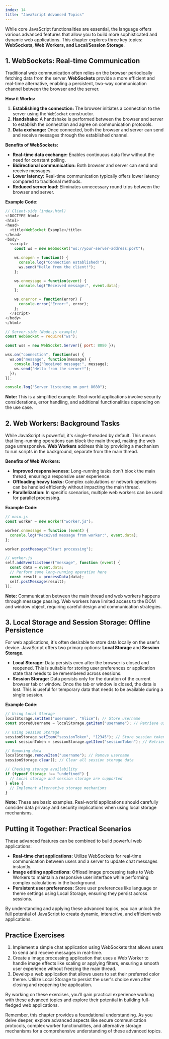 ```yaml
---
index: 14
title: "JavaScript Advanced Topics"
---
```


While core JavaScript functionalities are essential, the language offers various advanced features that allow you to build more sophisticated and dynamic web applications. This chapter explores three key topics: **WebSockets, Web Workers, and Local/Session Storage**.

## 1. WebSockets: Real-time Communication

Traditional web communication often relies on the browser periodically fetching data from the server. **WebSockets** provide a more efficient and real-time alternative, enabling a persistent, two-way communication channel between the browser and the server.

**How it Works:**

1. **Establishing the connection:** The browser initiates a connection to the server using the `WebSocket` constructor.
2. **Handshake:** A handshake is performed between the browser and server to establish the connection and agree on communication protocols.
3. **Data exchange:** Once connected, both the browser and server can send and receive messages through the established channel.

**Benefits of WebSockets:**

- **Real-time data exchange:** Enables continuous data flow without the need for constant polling.
- **Bidirectional communication:** Both browser and server can send and receive messages.
- **Lower latency:** Real-time communication typically offers lower latency compared to traditional methods.
- **Reduced server load:** Eliminates unnecessary round trips between the browser and server.

**Example Code:**

```javascript
// Client-side (index.html)
<!DOCTYPE html>
<html>
<head>
  <title>WebSocket Example</title>
</head>
<body>
  <script>
    const ws = new WebSocket("ws://your-server-address:port");

    ws.onopen = function() {
      console.log("Connection established!");
      ws.send("Hello from the client!");
    };

    ws.onmessage = function(event) {
      console.log("Received message:", event.data);
    };

    ws.onerror = function(error) {
      console.error("Error:", error);
    };
  </script>
</body>
</html>

// Server-side (Node.js example)
const WebSocket = require("ws");

const wss = new WebSocket.Server({ port: 8080 });

wss.on("connection", function(ws) {
  ws.on("message", function(message) {
    console.log("Received message:", message);
    ws.send("Hello from the server!");
  });
});

console.log("Server listening on port 8080");
```

**Note:** This is a simplified example. Real-world applications involve security considerations, error handling, and additional functionalities depending on the use case.

## 2. Web Workers: Background Tasks

While JavaScript is powerful, it's single-threaded by default. This means that long-running operations can block the main thread, making the web page unresponsive. **Web Workers** address this by providing a mechanism to run scripts in the background, separate from the main thread.

**Benefits of Web Workers:**

- **Improved responsiveness:** Long-running tasks don't block the main thread, ensuring a responsive user experience.
- **Offloading heavy tasks:** Complex calculations or network operations can be handled efficiently without impacting the main thread.
- **Parallelization:** In specific scenarios, multiple web workers can be used for parallel processing.

**Example Code:**

```javascript
// main.js
const worker = new Worker("worker.js");

worker.onmessage = function (event) {
  console.log("Received message from worker:", event.data);
};

worker.postMessage("Start processing");

// worker.js
self.addEventListener("message", function (event) {
  const data = event.data;
  // Perform some long-running operation here
  const result = processData(data);
  self.postMessage(result);
});
```

**Note:** Communication between the main thread and web workers happens through message passing. Web workers have limited access to the DOM and window object, requiring careful design and communication strategies.

## 3. Local Storage and Session Storage: Offline Persistence

For web applications, it's often desirable to store data locally on the user's device. JavaScript offers two primary options: **Local Storage** and **Session Storage**.

- **Local Storage:** Data persists even after the browser is closed and reopened. This is suitable for storing user preferences or application state that needs to be remembered across sessions.
- **Session Storage:** Data persists only for the duration of the current browser tab or window. Once the tab or window is closed, the data is lost. This is useful for temporary data that needs to be available during a single session.

**Example Code:**

```javascript
// Using Local Storage
localStorage.setItem("username", "Alice"); // Store username
const storedUsername = localStorage.getItem("username"); // Retrieve username

// Using Session Storage
sessionStorage.setItem("sessionToken", "12345"); // Store session token
const sessionToken = sessionStorage.getItem("sessionToken"); // Retrieve session token

// Removing data
localStorage.removeItem("username"); // Remove username
sessionStorage.clear(); // Clear all session storage data

// Checking storage availability
if (typeof Storage !== "undefined") {
  // Local storage and session storage are supported
} else {
  // Implement alternative storage mechanisms
}
```

**Note:** These are basic examples. Real-world applications should carefully consider data privacy and security implications when using local storage mechanisms.

## Putting it Together: Practical Scenarios

These advanced features can be combined to build powerful web applications:

- **Real-time chat applications:** Utilize WebSockets for real-time communication between users and a server to update chat messages instantly.
- **Image editing applications:** Offload image processing tasks to Web Workers to maintain a responsive user interface while performing complex calculations in the background.
- **Persistent user preferences:** Store user preferences like language or theme settings using Local Storage, ensuring they persist across sessions.

By understanding and applying these advanced topics, you can unlock the full potential of JavaScript to create dynamic, interactive, and efficient web applications.

## Practice Exercises

1. Implement a simple chat application using WebSockets that allows users to send and receive messages in real-time.
2. Create a image processing application that uses a Web Worker to handle image effects like scaling or applying filters, ensuring a smooth user experience without freezing the main thread.
3. Develop a web application that allows users to set their preferred color theme. Utilize Local Storage to persist the user's choice even after closing and reopening the application.

By working on these exercises, you'll gain practical experience working with these advanced topics and explore their potential in building full-fledged web applications.

Remember, this chapter provides a foundational understanding. As you delve deeper, explore advanced aspects like secure communication protocols, complex worker functionalities, and alternative storage mechanisms for a comprehensive understanding of these advanced topics.
